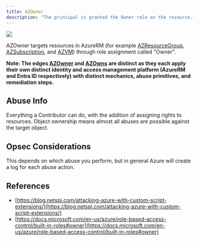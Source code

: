 ---
title: AZOwner
description: "The principal is granted the Owner role on the resource."
---


<Frame>
  <img src="/assets/image-2-1.png"/>
</Frame>

AZOwner targets resources in AzureRM (for example [AZResourceGroup](/hc/en-us/articles/AZResourceGroup), [AZSubscription](/hc/en-us/articles/AZSubscription), and [AZVM](/hc/en-us/articles/AZVM)) through role assignment called "Owner".

**Note: The edges [AZOwner](/hc/en-us/articles/AZOwner) and [AZOwns](/hc/en-us/articles/AZOwns) are distinct as they each apply their own distinct identity and access management platform (AzureRM and Entra ID respectively) with distinct mechanics, abuse primitives, and remediation steps.**

## Abuse Info

Everything a Contributor can do, with the addition of assigning rights to resources. Object ownership means almost all abuses are possible against the target object.

## Opsec Considerations

This depends on which abuse you perform, but in general Azure will create a log for each abuse action.

## References

* [https://blog.netspi.com/attacking-azure-with-custom-script-extensions/](https://blog.netspi.com/attacking-azure-with-custom-script-extensions/)
* [https://docs.microsoft.com/en-us/azure/role-based-access-control/built-in-roles#owner](https://docs.microsoft.com/en-us/azure/role-based-access-control/built-in-roles#owner)
